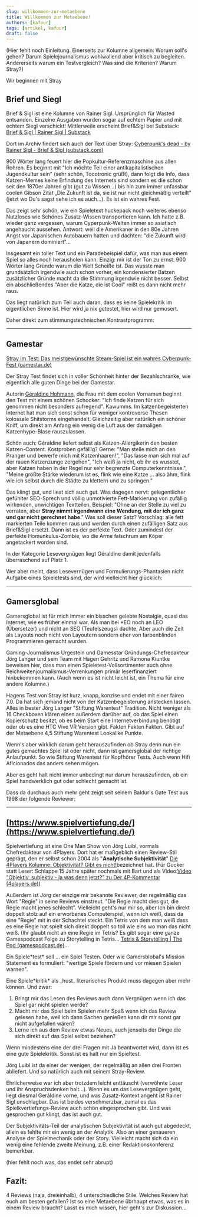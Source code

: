 ```yaml
---
slug: willkommen-zur-metaebene
title: Willkommen zur Metaebene!
authors: [kafour]
tags: [artikel, kafour]
draft: false
---
```



(Hier fehlt noch Einleitung. Einerseits zur Kolumne allgemein: Worum soll's gehen? Darum Spielejournalismus wohlwollend aber kritisch zu begleiten. Andererseits warum ein Testvergleich? Was sind die Kriterien? Warum Stray?)

Wir beginnen mit Stray

<!--truncate-->

## Brief und Siegl

Brief & Sigl ist eine Kolumne von Rainer Sigl. Ursprünglich für Wasted entsanden. Einzelne Ausgaben wurden sogar auf echtem Papier und mit echtem Siegl verschickt! Mittlerweile erscheint Brief&Sigl bei Substack: [Brief & Sigl | Rainer Sigl | Substack](https://rainersigl.substack.com/)

Dort im Archiv findert sich auch der Text über Stray: [Cyberpunk's dead - by Rainer Sigl - Brief & Sigl (substack.com)](https://rainersigl.substack.com/p/cyberpunks-dead-23-03-18)

900 Wörter lang feuert hier die Popkultur-Referenzmaschine aus allen Rohren. Es beginnt mit "Ich möchte Teil einer antikapitalistischen Jugendkultur sein" (sehr schön, Tocotronic grüßt), dann folgt die Info, dass Katzen-Memes keine Erfindung des Internets sind sondern es die schon seit den 1870er Jahren gibt (gut zu Wissen...) bis hin zum immer unfassbar coolen Gibson Zitat „Die Zukunft ist da, sie ist nur nicht gleichmäßig verteilt" (jetzt wo Du's sagst sehe ich es auch...). Es ist ein wahres Fest.

Das zeigt sehr schön, wie ein Spieletext huckepack noch weiteres ebenso Nutzloses wie Schönes Zusatz-Wissen transportieren kann. Ich hatte z.B. wieder ganz vergessen, warum Cyperpunk-Welten immer so asiatisch angehaucht aussehen. Antwort: weil die Amerikaner in den 80e Jahren Angst vor Japanischen Autobauern hatten und dachten: "die Zukunft wird von Japanern dominiert"...

Insgesamt ein toller Text und ein Paradebeispiel dafür, was man aus einem Spiel so alles noch herausholen kann. Einzig: mir ist der Ton zu ernst. 900 Wörter lang Gründe warum die Welt Scheiße ist. Das wusste man grundsätzlich irgendwie auch schon vorher, ein kondensierter Batzen zusätzlicher Gründe macht da die Stimmung irgendwie nicht besser. Selbst ein abschließendes "Aber die Katze, die ist Cool" reißt es dann nicht mehr raus.

Das liegt natürlich zum Teil auch daran, dass es keine Spielekritik im eigentlichen Sinne ist. Hier wird ja nix getestet, hier wird nur gemosert.

Daher direkt zum stimmungstechnischen Kontrastprogramm:


---


## Gamestar

[Stray im Test: Das meistgewünschte Steam-Spiel ist ein wahres Cyberpunk-Fest (gamestar.de)](https://www.gamestar.de/artikel/stray-im-test%2C3382572.html)

Der Stray Test findet sich in voller Schönheit hinter der Bezahlschranke, wie eigentlich alle guten Dinge bei der Gamestar.

Autorin [Géraldine Hohmann](https://www.gamestar.de/thema/geraldine-hohmann%2C144950_58/), die Frau mit dem coolen Vornamen beginnt den Test mit einem schönen Schocker: "Ich finde Katzen für sich genommen nicht besonders aufregend". Kawumms. Im katzenbegeisterten Internet hat man sich sonst schon für weniger kontroverse Thesen kolossale Shitstorms eingehandelt. Gleichzeitig aber natürlich ein schöner Kniff, um direkt am Anfang ein wenig die Luft aus der damaligen Katzenhype-Blase rauszulassen.

Schön auch: Géraldine liefert selbst als Katzen-Allergikerin den besten Katzen-Content. Kostproben gefällig? Gerne: "Man stelle mich an den Pranger und bewerfe mich mit Katzenhaaren!", "Das lasse man sich mal auf der rauen Katzenzunge zergehen",  "Ich weiß ja nicht, ob ihr es wusstet, aber Katzen haben in der Regel nur sehr begrenzte Computerkenntnisse.", "Meine größte Stärke wiederum ist es, flink wie eine Katze … also ähm, flink wie ich selbst durch die Städte zu klettern und zu springen."

Das klingt gut, und liest sich auch gut. Was dagegen nervt: gelegentlicher gefühlter SEO-Sprech und völlig unmotivierte Fett-Markierung von zufällig wirkenden, unwichtigen Textteilen.  Beispiel: "Ohne an der Stelle zu viel zu verraten, aber **Stray nimmt irgendwann eine Wendung, mit der ich ganz und gar nicht gerechnet habe**." Was soll dieser Satz? Vorschlag: alle fett markierten Teile kommen raus und werden durch einen zufälligen Satz aus Brief&Sigl ersetzt. Dann ist es der perfekte Text. Oder zumindest der perfekte Homunkulus-Zombie, wo die Arme falschrum am Köper angetackert worden sind.

In der Kategorie Lesevergnügen liegt Géraldine damit jedenfalls überraschend auf Platz 1.

Wer aber meint, dass Lesevernügen und Formulierungs-Phantasien nicht Aufgabe eines Spieletests sind, der wird vielleicht hier glücklich:

---

## Gamersglobal

Gamersglobal ist für mich immer ein bisschen gelebte Nostalgie, quasi das Internet, wie es früher einmal war. Als man bei \*EO noch an LEO (Übersetzer) und nicht an SEO (Teufelszeugs) dachte. Aber auch die Zeit als Layouts noch nicht von Layoutern sondern eher von farbenblinden Programmieren gemacht wurden.

Gaming-Journalismus Urgestein und Gamesstar Gründungs-Chefredakteur Jörg Langer und sein Team mit Hagen Gehritz und Ramona Kiuntke beweisen hier, dass man einen Spieletest-Vollsortimenter auch ohne Reichweitenjournalismus-Verrenkungen primär leserfinanziert hinbekommen kann. (Auch wenn es ist nicht leicht ist, ein Thema für eine andere Kolumne.)

Hagens Test von Stray ist kurz, knapp, konzise und endet mit einer fairen 7.0. Da hat sich jemand nicht von der Katzenbegeisterung anstecken lassen. Alles in bester Jörg Langer "Stiftung Warentest" Tradition. Nicht weniger als 16 Checkboxen klären einen außerdem darüber auf, ob das Spiel einen Kopierschutz besitzt, ob es beim Start eine Internetverbindung benötigt oder ob es eine HTC Vive VR Version gibt. Fakten Fakten Fakten. Gibt auf der Metaebene  4,5 Stiftung Warentest Lookalike Punkte.

Wenn's aber wirklich darum geht herauszufinden ob Stray denn nun ein gutes gemachtes Spiel ist oder nicht, dann ist gamersglobal der richtige Anlaufpunkt. So wie Stiftung Warentest für Kopfhörer Tests. Auch wenn Hifi Aficionados das anders sehen mögen.

Aber es geht halt nicht immer unbedingt nur darum herauszufinden, ob ein Spiel handwerklich gut oder schlecht gemacht ist.

Dass da durchaus auch mehr geht zeigt seit seinem Baldur's Gate Test aus 1998 der folgende Reviewer:

---

## [https://www.spielvertiefung.de/](https://www.spielvertiefung.de/)

Spielvertiefung ist eine One Man Show von Jörg Luibl, vormals Chefredakteur von 4Players. Dort hat er maßgeblich einen Review-Stil geprägt, den er selbst schon 2004 als "**Analytische Subjektivität**" [Die 4Players Kolumne: Objektivität? Gibt es nicht!](https://www.4players.de/4players.php/kolumne/Spielkultur/70/Objektivitaet_Gibt_es_nicht.html)bezeichnet hat. (Für Gucker statt Leser: Schlappe 15 Jahre später nochmals mit Bart und als Video:[Video "Objektiv, subjektiv - ja was denn jetzt?" zu Der 4P-Kommentar (4players.de)](https://www.4players.de/4players.php/tvplayer/4PlayersTV/Alle/8282/136105/Der_4P-Kommentar/Objektiv_subjektiv__-_ja_was_denn_jetzt.html))

Außerdem ist Jörg der einzige mir bekannte Reviewer, der regelmäßig das Wort "Regie" in seine Reviews einstreut. "Die Regie macht dies gut, die Regie macht jenes schlecht". Vielleicht geht's nur mir so, aber Ich bin direkt doppelt stolz auf ein erworbenes Computerspiel, wenn ich weiß, dass da eine "Regie" mit in der Schachtel steckt. Ein Tetris von dem man weiß dass es eine Regie hat spielt sich direkt doppelt so toll wie eins wo man das nicht weiß. (Ihr glaubt nicht an eine Regie im Tetris? Es gibt sogar eine ganze Gamespodcast Folge zu Storytelling in Tetris... [Tetris & Storytelling | The Pod (gamespodcast.de)](https://www.gamespodcast.de/2019/05/21/tetris-storytelling/)...

Ein Spiele\*test\* soll ... ein Spiel Testen. Oder wie Gamersblobal's Mission Statement es formuliert: "wertige Spiele fördern und vor miesen Spielen warnen".

Eine Spiele\*kritik\* als \_hust\_ literarisches Produkt muss dagegen aber mehr können. Und zwar:

1. Bringt mir das Lesen des Reviews auch dann Vergnügen wenn ich das Spiel gar nicht spielen werde?
2. Macht mir das Spiel beim Spielen mehr Spaß wenn ich das Review gelesen habe, weil ich dann Sachen genießen kann dir mir sonst gar nicht aufgefallen wären?
3. Lerne ich aus dem Review etwas Neues, auch jenseits der Dinge die sich direkt auf das Spiel selbst beziehen?

Wenn mindestens eine der drei Fragen mit Ja beantwortet wird, dann ist es eine gute Spielekritik. Sonst ist es halt nur ein Spieltest.

Jörg Luibl ist da einer der wenigen, der regelmäßig an allen drei Fronten abliefert. Und so natürlich auch mit seinem Stray-Review.

Ehrlicherweise war ich aber trotzdem leicht enttäuscht (verwöhnte Leser und ihr Anspruchsdenken halt...). Wenn es um das Lesevergnügen geht, liegt diesmal Geráldine vorne, und was Zusatz-Kontext angeht ist Rainer Sigl unschlagbar. Das ist beides verschmerzbar, zumal es das Spielkvertiefungs-Review auch schön eingesprochen gibt. Und was gesprochen gut  klingt, das ist auch gut.

Der Subjektivitäts-Teil der analytischen Subjektivität ist auch gut abgedeckt, allein es fehlte mir ein wenig an der Analytik. Also an einer genaueren Analyse der Spielmechanik oder der Story. Vielleicht macht sich da ein wenig eine fehlende zweite Meinung, z.B. einer Redaktionskonferenz bemerkbar.

(hier fehlt noch was, das endet sehr abrupt)

## Fazit:

4 Reviews (naja, dreieinhalb), 4 unterschiedliche Stile.  Welches Review hat euch am besten gefallen? Ist so eine Metaebene übrhaupt etwas, was es in einem Review braucht? Lasst es mich wissen, hier geht's zur Diskussion...
